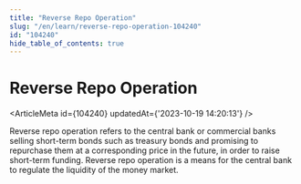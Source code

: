 ```yaml
---
title: "Reverse Repo Operation"
slug: "/en/learn/reverse-repo-operation-104240"
id: "104240"
hide_table_of_contents: true
---
```



# Reverse Repo Operation

<ArticleMeta id={104240} updatedAt={'2023-10-19 14:20:13'} />
<div className='border-solid border-b border-t-0 my-4 border-[var(--ifm-color-gray-300)]' />

Reverse repo operation refers to the central bank or commercial banks selling short-term bonds such as treasury bonds and promising to repurchase them at a corresponding price in the future, in order to raise short-term funding. Reverse repo operation is a means for the central bank to regulate the liquidity of the money market.
